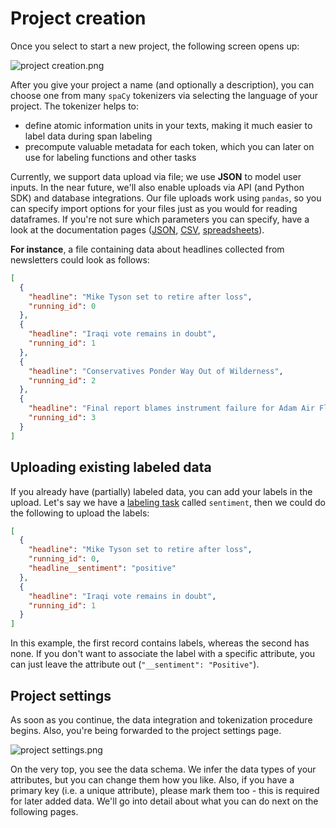 # Project creation

Once you select to start a new project, the following screen opens up:

![](https://files.readme.io/2bdeed6-project_creation.png 'project creation.png')

After you give your project a name (and optionally a description), you can choose one from many `spaCy` tokenizers via selecting the language of your project. The tokenizer helps to:

- define atomic information units in your texts, making it much easier to label data during span labeling
- precompute valuable metadata for each token, which you can later on use for labeling functions and other tasks

Currently, we support data upload via file; we use **JSON** to model user inputs. In the near future, we'll also enable uploads via API (and Python SDK) and database integrations. Our file uploads work using `pandas`, so you can specify import options for your files just as you would for reading dataframes. If you're not sure which parameters you can specify, have a look at the documentation pages ([JSON](https://pandas.pydata.org/docs/reference/api/pandas.read_json.html), [CSV](https://pandas.pydata.org/docs/reference/api/pandas.read_csv.html), [spreadsheets](https://pandas.pydata.org/docs/reference/api/pandas.read_excel.html)).

**For instance**, a file containing data about headlines collected from newsletters could look as follows:

```json
[
  {
    "headline": "Mike Tyson set to retire after loss",
    "running_id": 0
  },
  {
    "headline": "Iraqi vote remains in doubt",
    "running_id": 1
  },
  {
    "headline": "Conservatives Ponder Way Out of Wilderness",
    "running_id": 2
  },
  {
    "headline": "Final report blames instrument failure for Adam Air Flight 574 disaster",
    "running_id": 3
  }
]
```

## Uploading existing labeled data

If you already have (partially) labeled data, you can add your labels in the upload. Let's say we have a [labeling task](doc:labeling-tasks) called `sentiment`, then we could do the following to upload the labels:

```json
[
  {
    "headline": "Mike Tyson set to retire after loss",
    "running_id": 0,
    "headline__sentiment": "positive"
  },
  {
    "headline": "Iraqi vote remains in doubt",
    "running_id": 1
  }
]
```

In this example, the first record contains labels, whereas the second has none. If you don't want to associate the label with a specific attribute, you can just leave the attribute out (`"__sentiment": "Positive"`).

## Project settings

As soon as you continue, the data integration and tokenization procedure begins. Also, you're being forwarded to the project settings page.

![](https://files.readme.io/f8b70a2-project_settings.png 'project settings.png')

On the very top, you see the data schema. We infer the data types of your attributes, but you can change them how you like. Also, if you have a primary key (i.e. a unique attribute), please mark them too - this is required for later added data. We'll go into detail about what you can do next on the following pages.
